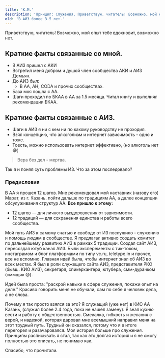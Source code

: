 ```yaml
---
title: 'К.М.'
description: 'Принцип: Служения. Приветствую, читатель! Возможно, мой опыт тебе вдохновит, возможно нет.'
old: 'В АИЗ более 3.5 лет.'
---
```


Приветствую, читатель! Возможно, мой опыт тебе вдохновит, возможно нет.

## Краткие факты связанные со мной.
- В АИЗ пришел с АКИ
- Встретил меня добром и душой член сообщества АКИ и АИЗ Демьян.
- До АИЗ был: 
  - В АА, АН, CODA и прочих сообществах.
- База моя пошла с АА.
- Шаги проходил по БКАА в АА за 1.5 месяца. Читал книгу и выполнял рекомендации БКАА.

## Краткие факты связанные с АИЗ.
- Шаги в АИЗ я ни с кем ни по какому руководству не проходил.
- Взял концепцию, что алкоголизм и интернет зависимость - одно и тоже.
- Тоесть, можно использовать интернет эффективно, (но алкоголь нет 😁)

> Вера без дел - мертва.

Так я и понял суть проблемы ИЗ. Что за этом последовало?

### Предисловия

В АА я прошел 12 шагов. Мне рекомендовал мой наставник (назову его) Марат, из г. Казань. пойти дальше по традициям АА, а далее концепции обсулуживания структур АА.
**Все пришло к этому:**
- 12 шагов — для личного выздоровления от зависимости.
- 12 традиций — для сохранения единства и работы всего сообщества.

Мой путь АИЗ к самому счатью и свободе от ИЗ послужило - служению и помощь людям в сообществе. Я предлагал активно создать комитет по дальнейшему развитию АИЗ в рамках 5 традиции. Создал сайт АИЗ, пересоздал ютуб канал АИЗ. Были эксперементы с тик-током, инстаграмом и блог платформами по типу vc.ru, teletype.in и прочее, все не вспомню. Главная идей была, чтобы интернет знал об АИЗ во всех местах. Я был в роли служещего сайта АИЗ, представителя РКО (бывш. КИО АИЗ), секретаря, спикерхантера, ютубера, смм-дурачком (сммщик 😅). 

Идей была проста: "раскрой навыки в сфере служения, покажи опыт на деле." Красиво говорить меня не обучали, сам по себе я человек дела, а не слова. 

Почему я так просто взялся за это? Я служащий (уже нет) в КИО АА Казань, (служил более 2.4 года, пока не нашел замену). Я знал кухню вести и работу с общественностью. Смекалка, гибкость и желания с верой, и надежой, которая даровал мне всемышний направил меня на этот трудный путь. Трудный он оказался, потому что я в итоге перегорел и разачаровался. Моя история больше про служения. Принципы расписывать я стал, так как это долгая история и я не смогу полностью это описать, не понимаю как. 

Спасибо, что прочитали. 